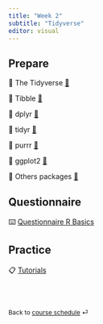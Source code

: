 ```yaml
---
title: "Week 2"
subtitle: "Tidyverse"
editor: visual
---
```



## Prepare

📖 The Tidyverse [🔗](/contents/week-2/01_tidyverse.qmd)

📖 Tibble [🔗](/contents/week-2/02_readr_tibble.qmd)

📖 dplyr [🔗](/contents/week-2/03_dplyr.qmd)

📖 tidyr [🔗](/contents/week-2/04_tidyr.qmd)

📖 purrr [🔗](/contents/week-2/05_purrr.qmd)

📖 ggplot2 [🔗](/contents/week-2/06_ggplot.qmd)

📖 Others packages [🔗](/contents/week-2/07_others.qmd)

## Questionnaire

⌨️ [Questionnaire R Basics](/questionnaire/qcm-week-2.qmd)

## Practice

📋 [Tutorials](/labs/lab-week-2.qmd)

<br><br>

::: {style="font-size: 0.875em;"}
Back to [course schedule](/ "Course schedule") ⏎
:::